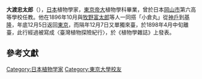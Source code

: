 {{japanese|大渡 忠太郎|おおわたり　ちゅうたろう|Ōwatari chūtarō}}
'''大渡忠太郎'''（{{bd|1867年||？|}}），[[日本|日本]]植物學家，[[東京帝大|東京帝大]]植物學科畢業，曾於日本[[岡山市|岡山市]]第六高等學校任教{{r|傳}}。他在1896年10月與[[牧野富太郎|牧野富太郎]]等人一同搭「小倉丸」從[[神戶|神戶]]到[[基隆|基隆]]，年底12月5日返回[[東京|東京]]，而隔年12月7日又單獨來臺，於1898年4月中旬離臺，此行經過被寫成〈臺灣植物探險紀行〉，於《植物學雜誌》上發表{{r|傳}}。

==參考文獻==
{{reflist|refs=
<ref name="傳">{{cite web |language=zh-tw |url=http://memory.ncl.edu.tw/tm_cgi/hypage.cgi?HYPAGE=toolbox_figure_detail.hpg&project_id=twpeop&dtd_id=15&subject_name=%e8%87%ba%e7%81%a3%e4%ba%ba%e7%89%a9%e8%aa%8c%281895%2d1945%29&subject_url=toolbox_figure.hpg&xml_id=0000292916&who=%e5%a4%a7%e6%b8%a1%e5%bf%a0%e5%a4%aa%e9%83%8e |title=臺灣歷史人物小傳--大渡忠太郎 |publisher=臺灣記憶 |date= |accessdate=2011-12-31 |archive-date=2020-11-16 |archive-url=https://web.archive.org/web/20201116203849/http://memory.ncl.edu.tw/tm_cgi/hypage.cgi?HYPAGE=toolbox_figure_detail.hpg&project_id=twpeop&dtd_id=15&subject_name=%E8%87%BA%E7%81%A3%E4%BA%BA%E7%89%A9%E8%AA%8C%281895-1945%29&subject_url=toolbox_figure.hpg&xml_id=0000292916&who=%E5%A4%A7%E6%B8%A1%E5%BF%A0%E5%A4%AA%E9%83%8E |dead-url=no }}</ref>
}}

[[Category:日本植物学家|Category:日本植物学家]]
[[Category:東京大學校友|Category:東京大學校友]]